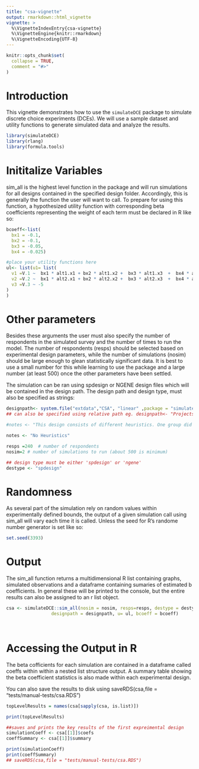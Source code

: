 ```yaml
---
title: "csa-vignette"
output: rmarkdown::html_vignette
vignette: >
  %\VignetteIndexEntry{csa-vignette}
  %\VignetteEngine{knitr::rmarkdown}
  %\VignetteEncoding{UTF-8}
---
```


<!-- There is an issue when creating these vignettes using usethis::use_vignette and 
devtools::build_vignettes() where the compilied vignette HTML files are placed in /doc
rather than inst/doc

Best Practice is to follow these steps
1. Create vignette using usethis::use_vignette("my-vignette")
2. After making changes, then run devtools::build_vignettes()
3. Rebuild using devtools::install(build_vignettes = TRUE)
4. Check that it is in the vignette environment using browseVignettes()

If vignette does not appear in gitHub, it is possibly due to a file heirarchy problem where rendered files 
appear in /doc instead of /inst/doc

To avoid this run:
tools::buildVignettes(dir = ".", tangle=TRUE)
dir.create("inst/doc")
file.copy(dir("vignettes", full.names=TRUE), "inst/doc", overwrite=TRUE)

More info here: https://community.rstudio.com/t/browsevignettes-mypackage-saying-no-vignettes-found/68656/7
-->

```r
knitr::opts_chunk$set(
  collapse = TRUE,
  comment = "#>"
)
```
# Introduction

This vignette demonstrates how to use the `simulateDCE` package to simulate discrete choice experiments (DCEs). We will use a sample dataset and utility functions to generate simulated data and analyze the results.

```r
library(simulateDCE)
library(rlang)
library(formula.tools)
```

# Inititalize Variables

sim_all is the highest level function in the package and will run simulations for all designs contained in the specified design folder. Accordingly, this is generally the function the user will want to call. To prepare for using this function, a hypothesized utility function with corresponding beta coefficients representing the weight of each term must be declared in R like so:

```r
bcoeff<-list(
  bx1 = -0.1,
  bx2 = -0.1,
  bx3 = -0.05,
  bx4 = -0.025)

#place your utility functions here
ul<- list(u1= list(
  v1 =V.1 ~  bx1 * alt1.x1 + bx2 * alt1.x2 +  bx3 * alt1.x3  +  bx4 * alt1.x4,
  v2 =V.2 ~  bx1 * alt2.x1 + bx2 * alt2.x2 +  bx3 * alt2.x3  +  bx4 * alt2.x4,
  v3 =V.3 ~ -5
)
)
```
# Other parameters

Besides these arguments the user must also specify the number of respondents in the simulated survey and the number of times to run the model. The number of respondents (resps) should be selected based on experimental design parameters, while the number of simulations (nosim) should be large enough to glean statistically significant data. It is best to use a small number for this while learning to use the package and a large number (at least 500) once the other parameters have been settled.

The simulation can be ran using spdesign or NGENE design files which will be contained in the design path. The design path and design type, must also be specified as strings: 

```r

designpath<- system.file("extdata","CSA", "linear" ,package = "simulateDCE")
## can also be specified using relative path eg. designpath<- "Projects/CSA/Designs/"

#notes <- "This design consists of different heuristics. One group did not attend the methan attribute, another group only decided based on the payment"

notes <- "No Heuristics"

resps =240  # number of respondents
nosim=2 # number of simulations to run (about 500 is minimum)

## design type must be either 'spdesign' or 'ngene'
destype <- "spdesign"
```
# Randomness

As several part of the simulation rely on random values within experimentally defined bounds, the output of a given simulation call using sim_all will vary each time it is called. Unless the seed for R's randome number generator is set like so:

```r

set.seed(3393)

```

# Output

The sim_all function returns a multidimensional R list containing graphs, simulated observations and a dataframe containing sumaries of estimated b coefficients. In general these will be printed to the console, but the entire results can also be assigned to an r list object.

```r
csa <- simulateDCE::sim_all(nosim = nosim, resps=resps, destype = destype,
                 designpath = designpath, u= ul, bcoeff = bcoeff)

  

```

# Accessing the Output in R

The beta cofficients for each simulation are contained in a dataframe called coeffs within within a nested list structure output. A summary table showing the beta coefficient statistics is also made within each experimental design.

You can also save the results to disk using saveRDS(csa,file = "tests/manual-tests/csa.RDS")


```r
topLevelResults = names(csa[sapply(csa, is.list)])

print(topLevelResults)

##saves and prints the key results of the first expreimental design                    
simulationCoeff <- csa[[1]]$coefs
coeffSummary <- csa[[1]]$summary

print(simulationCoeff)
print(coeffSummary)
## saveRDS(csa,file = "tests/manual-tests/csa.RDS")
```
